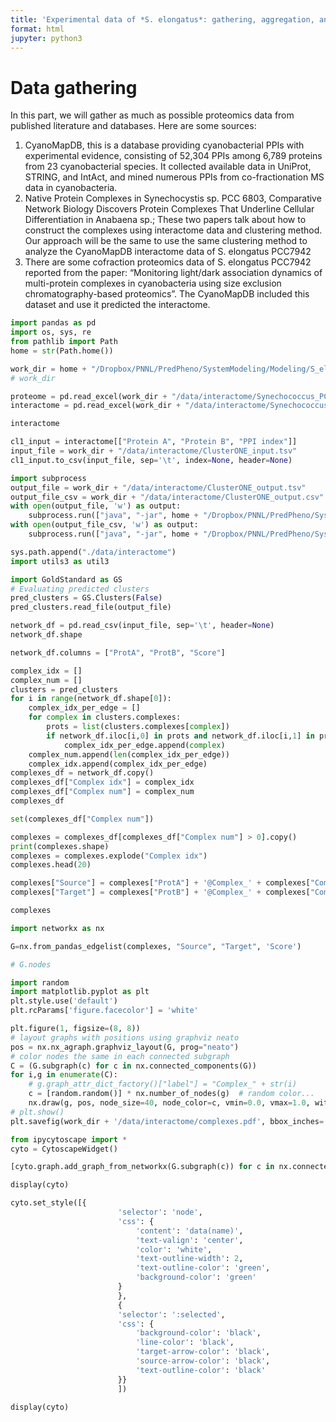 ```yaml
---
title: 'Experimental data of *S. elongatus*: gathering, aggregation, analysis, visualization'
format: html
jupyter: python3
---
```


# Data gathering

In this part, we will gather as much as possible proteomics data from published literature and databases. Here are some sources:

1. CyanoMapDB, this is a database providing cyanobacterial PPIs with experimental evidence, consisting of 52,304 PPIs among 6,789 proteins from 23 cyanobacterial species. It collected available data in UniProt, STRING, and IntAct, and mined numerous PPIs from co-fractionation MS data in cyanobacteria.
2. Native Protein Complexes in Synechocystis sp. PCC 6803, Comparative Network Biology Discovers Protein Complexes That Underline Cellular Differentiation in Anabaena sp.; These two papers talk about how to construct the complexes using interactome data and clustering method. Our approach will be the same to use the same clustering method to analyze the CyanoMapDB interactome data of S. elongatus PCC7942
3. There are some cofraction proteomics data of S. elongatus PCC7942 reported from the paper: "Monitoring light/dark association dynamics of multi-protein complexes in cyanobacteria using size exclusion chromatography-based proteomics". The CyanoMapDB included this dataset and use it predicted the interactome.

```python
import pandas as pd
import os, sys, re
from pathlib import Path
home = str(Path.home())
```

```python
work_dir = home + "/Dropbox/PNNL/PredPheno/SystemModeling/Modeling/S_elongatus"
# work_dir
```

```python
proteome = pd.read_excel(work_dir + "/data/interactome/Synechococcus_PCC_7942_Dataset.xlsx", sheet_name="Protein")
interactome = pd.read_excel(work_dir + "/data/interactome/Synechococcus_PCC_7942_Dataset.xlsx", sheet_name="PPI")
```

```python
interactome
```

```python
cl1_input = interactome[["Protein A", "Protein B", "PPI index"]]
input_file = work_dir + "/data/interactome/ClusterONE_input.tsv"
cl1_input.to_csv(input_file, sep='\t', index=None, header=None)
```

```python
import subprocess
output_file = work_dir + "/data/interactome/ClusterONE_output.tsv"
output_file_csv = work_dir + "/data/interactome/ClusterONE_output.csv"
with open(output_file, 'w') as output:
    subprocess.run(["java", "-jar", home + "/Dropbox/PNNL/PredPheno/SystemModeling/tools/cluster_one-1.2.jar", "-s", "3", "-d", "0.5", "-f", "edge_list", "-F", "plain", input_file], stdout=output)
with open(output_file_csv, 'w') as output:
    subprocess.run(["java", "-jar", home + "/Dropbox/PNNL/PredPheno/SystemModeling/tools/cluster_one-1.2.jar", "-s", "3", "-d", "0.5", "-f", "edge_list", "-F", "csv", input_file], stdout=output)
```

```python
sys.path.append("./data/interactome")
import utils3 as util3
```

```python
import GoldStandard as GS
# Evaluating predicted clusters
pred_clusters = GS.Clusters(False)
pred_clusters.read_file(output_file)
```

```python
network_df = pd.read_csv(input_file, sep='\t', header=None)
network_df.shape
```

```python
network_df.columns = ["ProtA", "ProtB", "Score"]
```

```python
complex_idx = []
complex_num = []
clusters = pred_clusters
for i in range(network_df.shape[0]):
    complex_idx_per_edge = []
    for complex in clusters.complexes:
        prots = list(clusters.complexes[complex])
        if network_df.iloc[i,0] in prots and network_df.iloc[i,1] in prots:
            complex_idx_per_edge.append(complex)
    complex_num.append(len(complex_idx_per_edge))
    complex_idx.append(complex_idx_per_edge)
complexes_df = network_df.copy()
complexes_df["Complex idx"] = complex_idx
complexes_df["Complex num"] = complex_num
complexes_df
```

```python
set(complexes_df["Complex num"])
```

```python
complexes = complexes_df[complexes_df["Complex num"] > 0].copy()
print(complexes.shape)
complexes = complexes.explode("Complex idx")
complexes.head(20)
```

```python
complexes["Source"] = complexes["ProtA"] + '@Complex_' + complexes["Complex idx"].astype(str)
complexes["Target"] = complexes["ProtB"] + '@Complex_' + complexes["Complex idx"].astype(str)
```

```python
complexes
```

```python
import networkx as nx
```

```python
G=nx.from_pandas_edgelist(complexes, "Source", "Target", 'Score')
```

```python
# G.nodes
```

```python
import random
import matplotlib.pyplot as plt
plt.style.use('default')
plt.rcParams['figure.facecolor'] = 'white'

plt.figure(1, figsize=(8, 8))
# layout graphs with positions using graphviz neato
pos = nx.nx_agraph.graphviz_layout(G, prog="neato")
# color nodes the same in each connected subgraph
C = (G.subgraph(c) for c in nx.connected_components(G))
for i,g in enumerate(C):
    # g.graph_attr_dict_factory()["label"] = "Complex_" + str(i)
    c = [random.random()] * nx.number_of_nodes(g)  # random color...
    nx.draw(g, pos, node_size=40, node_color=c, vmin=0.0, vmax=1.0, with_labels=False)
# plt.show()
plt.savefig(work_dir + '/data/interactome/complexes.pdf', bbox_inches='tight')
```

```python
from ipycytoscape import *
cyto = CytoscapeWidget()
```

```python
[cyto.graph.add_graph_from_networkx(G.subgraph(c)) for c in nx.connected_components(G)];
```

```python
display(cyto)
```

```python
cyto.set_style([{
                        'selector': 'node',
                        'css': {
                            'content': 'data(name)',
                            'text-valign': 'center',
                            'color': 'white',
                            'text-outline-width': 2,
                            'text-outline-color': 'green',
                            'background-color': 'green'
                        }
                        },
                        {
                        'selector': ':selected',
                        'css': {
                            'background-color': 'black',
                            'line-color': 'black',
                            'target-arrow-color': 'black',
                            'source-arrow-color': 'black',
                            'text-outline-color': 'black'
                        }}
                        ])
```

```python
display(cyto)
```

